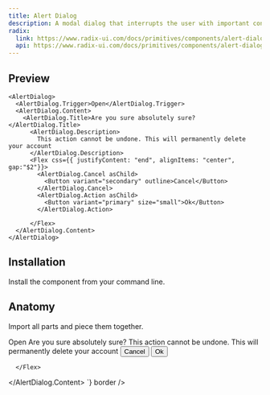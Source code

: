 ```yaml
---
title: Alert Dialog
description: A modal dialog that interrupts the user with important content and expects a response.
radix:
  link: https://www.radix-ui.com/docs/primitives/components/alert-dialog
  api: https://www.radix-ui.com/docs/primitives/components/alert-dialog#api-reference
---
```


## Preview
<Preview>
  <Flex
    css={{
      flexDirection: "column",
      alignItems: "center",
      gap: "$3",
    }}
  >
    
    <AlertDialog>
      <AlertDialog.Trigger>Open</AlertDialog.Trigger>
      <AlertDialog.Content>
        <AlertDialog.Title>Are you sure absolutely sure?</AlertDialog.Title>
          <AlertDialog.Description>
            This action cannot be undone. This will permanently delete your account
          </AlertDialog.Description>
          <Flex css={{ justifyContent: "end", alignItems: "center", gap:"$2"}}>
            <AlertDialog.Cancel asChild>
              <Button variant="secondary" outline>Cancel</Button>
            </AlertDialog.Cancel>
            <AlertDialog.Action asChild>
              <Button variant="primary" size="small">Ok</Button>
            </AlertDialog.Action>
            
          </Flex>
      </AlertDialog.Content>
    </AlertDialog>
  </Flex>
</Preview>

## Installation

Install the component from your command line.

<LiveProvider>
    <LiveEditor code={`npm install @odpf/apsara`} border/>
</LiveProvider>


## Anatomy
Import all parts and piece them together.

<LiveProvider>
    <LiveEditor code={`
    
<AlertDialog>
  <AlertDialog.Trigger>Open</AlertDialog.Trigger>
  <AlertDialog.Content>
    <AlertDialog.Title>Are you sure absolutely sure?</AlertDialog.Title>
      <AlertDialog.Description>
        This action cannot be undone. This will permanently delete your account
      </AlertDialog.Description>
      <Flex css={{ justifyContent: "end", alignItems: "center", gap:"$2"}}>
        <AlertDialog.Cancel asChild>
          <Button variant="secondary" outline>Cancel</Button>
        </AlertDialog.Cancel>
        <AlertDialog.Action asChild>
          <Button variant="primary" size="small">Ok</Button>
        </AlertDialog.Action>
        
      </Flex>
  </AlertDialog.Content>
</AlertDialog>
`} border />
</LiveProvider>
